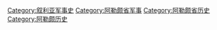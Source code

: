 [[Category:叙利亚军事史|Category:叙利亚军事史]]
[[Category:阿勒颇省军事|Category:阿勒颇省军事]]
[[Category:阿勒颇省历史|Category:阿勒颇省历史]]
[[Category:阿勒颇历史|Category:阿勒颇历史]]